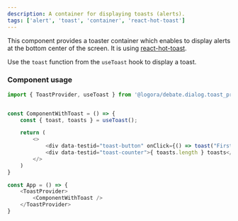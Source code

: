 ```yaml
---
description: A container for displaying toasts (alerts). 
tags: ['alert', 'toast', 'container', 'react-hot-toast']
---
```


This component provides a toaster container which enables to display alerts at the bottom center of the screen.
It is using [react-hot-toast](https://react-hot-toast.com/).

Use the `toast` function from the `useToast` hook to display a toast.

### Component usage

```js
import { ToastProvider, useToast } from '@logora/debate.dialog.toast_provider';
```

```js

const ComponentWithToast = () => {
    const { toast, toasts } = useToast();

    return (
        <>
            <div data-testid="toast-button" onClick={() => toast("First toast")}>My toaster</div>
            <div data-testid="toast-counter">{ toasts.length } toasts</div>
        </>
    )
}

const App = () => {
    <ToastProvider>
        <ComponentWithToast />
    </ToastProvider>
}
```